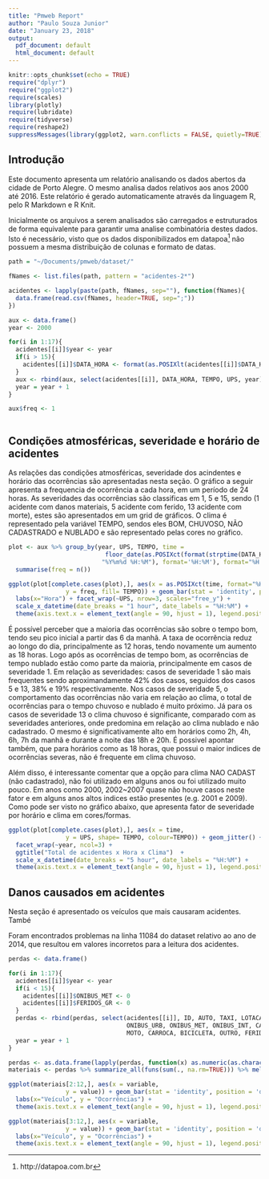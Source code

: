 ```yaml
---
title: "Pmweb Report"
author: "Paulo Souza Junior"
date: "January 23, 2018"
output:
  pdf_document: default
  html_document: default
---
```


```r
knitr::opts_chunk$set(echo = TRUE)
require("dplyr")
require("ggplot2")
require(scales)
library(plotly)
require(lubridate)
require(tidyverse)
require(reshape2)
suppressMessages(library(ggplot2, warn.conflicts = FALSE, quietly=TRUE))
```

## Introdução

Este documento apresenta um relatório analisando os dados abertos da cidade de Porto Alegre. O mesmo analisa dados relativos aos anos 2000 até 2016. Este relatório é gerado automaticamente através da linguagem R, pelo R Markdown e R Knit.

  Inicialmente os arquivos a serem analisados são carregados e estruturados de forma equivalente para garantir uma analise combinatória destes dados. Isto é necessário, visto que os dados disponibilizados em datapoa^[http://datapoa.com.br] não possuem a mesma distribuição de colunas e formato de datas. 

```r

path = "~/Documents/pmweb/dataset/"

fNames <- list.files(path, pattern = "acidentes-2*")

acidentes <- lapply(paste(path, fNames, sep=""), function(fNames){
  data.frame(read.csv(fNames, header=TRUE, sep=";"))
})

aux <- data.frame()
year <- 2000

for(i in 1:17){
  acidentes[[i]]$year <- year
  if(i > 15){
    acidentes[[i]]$DATA_HORA <- format(as.POSIXlt(acidentes[[i]]$DATA_HORA, format="%Y-%m-%dT%H:%M"), "%Y%m%d %H:%M")
  }
  aux <- rbind(aux, select(acidentes[[i]], DATA_HORA, TEMPO, UPS, year))
  year = year + 1
}

aux$freq <- 1



```

## Condições atmosféricas, severidade e horário de acidentes

As relações das condições atmosféricas, severidade dos acindentes e horário das ocorrências são apresentadas nesta seção. O gráfico a seguir apresenta a frequencia de ocorrência a cada hora, em um período de 24 horas. As severidades das ocorrências são classificas em 1, 5 e 15, sendo (1 acidente com danos materiais, 5 acidente com ferido, 13 acidente com morte), estes são apresentados em um grid de gráficos. O clima é representado pela variável TEMPO, sendos eles BOM, CHUVOSO, NÃO CADASTRADO e NUBLADO e são representado pelas cores no gráfico. 

```r

plot <- aux %>% group_by(year, UPS, TEMPO, time = 
                           floor_date(as.POSIXct(format(strptime(DATA_HORA, 
                          "%Y%m%d %H:%M"), format='%H:%M'), format="%H:%M"), "1 hours")) %>%
  summarise(freq = n())

ggplot(plot[complete.cases(plot),], aes(x = as.POSIXct(time, format="%H:%M"), 
                y = freq, fill= TEMPO)) + geom_bar(stat = 'identity', position = 'dodge')  +
  labs(x="Hora") + facet_wrap(~UPS, nrow=3, scales="free_y") +
  scale_x_datetime(date_breaks = "1 hour", date_labels = "%H:%M") + 
  theme(axis.text.x = element_text(angle = 90, hjust = 1), legend.position = "bottom")

```

  É possível perceber que a maioria das ocorrências são sobre o tempo bom, tendo seu pico inicial a partir das 6 da manhã. A taxa de ocorrência reduz ao longo do dia, principalmente as 12 horas, tendo novamente um aumento as 18 horas. Logo após as ocorrências de tempo bom, as ocorrências de tempo nublado estão como parte da maioria, principalmente em casos de severidade 1. 
  Em relação as severidades: casos de severidade 1 são mais frequentes sendo aproximandamente 42% dos casos, seguidos dos casos 5 e 13, 38% e 19% respectivamente. Nos casos de severidade 5, o comportamento das ocorrências não varia em relação ao clima, o total de ocorrências para o tempo chuvoso e nublado é muito próximo. Já para os casos de severidade 13 o clima chuvoso é significante, comparado com as severidades anteriores, onde predomina em relação ao clima nublado e não cadastrado. O mesmo é significativamente alto em horários como 2h, 4h, 6h, 7h da manhã e durante a noite das 18h e 20h. É possivel apontar também, que para horários como as 18 horas, que possui o maior indices de ocorrências severas, não é frequente em clima chuvoso.

  Além disso, é interessante comentar que a opção para clima NAO CADAST (não cadastrado), não foi utilizado em alguns anos ou foi utilizado muito pouco. Em anos como 2000, 2002~2007 quase não houve casos neste fator e em alguns anos altos indices estão presentes (e.g. 2001 e 2009). Como pode ser visto no gráfico abaixo, que apresenta fator de severidade por horário e clima em cores/formas. 

```r

ggplot(plot[complete.cases(plot),], aes(x = time, 
                y = UPS, shape= TEMPO, colour=TEMPO)) + geom_jitter() +
  facet_wrap(~year, ncol=3) +
  ggtitle("Total de acidentes x Hora x Clima")  +
  scale_x_datetime(date_breaks = "5 hour", date_labels = "%H:%M") + 
  theme(axis.text.x = element_text(angle = 90, hjust = 1), legend.position = "bottom")

```

## Danos causados em acidentes

Nesta seção é apresentado os veículos que mais causaram acidentes. També

Foram encontrados problemas na linha 11084 do dataset relativo ao ano de 2014, que resultou em valores incorretos para a leitura dos acidentes.
```r
perdas <- data.frame()

for(i in 1:17){
  acidentes[[i]]$year <- year
  if(i < 15){
    acidentes[[i]]$ONIBUS_MET <- 0
    acidentes[[i]]$FERIDOS_GR <- 0
  }
  perdas <- rbind(perdas, select(acidentes[[i]], ID, AUTO, TAXI, LOTACAO, 
                                 ONIBUS_URB, ONIBUS_MET, ONIBUS_INT, CAMINHAO, 
                                 MOTO, CARROCA, BICICLETA, OUTRO, FERIDOS, FERIDOS_GR))
  year = year + 1
}

perdas <- as.data.frame(lapply(perdas, function(x) as.numeric(as.character(x))))
materiais <- perdas %>% summarize_all(funs(sum(., na.rm=TRUE))) %>% melt()

ggplot(materiais[2:12,], aes(x = variable, 
                y = value)) + geom_bar(stat = 'identity', position = 'dodge')  +
  labs(x="Veículo", y = "Ocorrências") + 
  theme(axis.text.x = element_text(angle = 90, hjust = 1), legend.position = "bottom")

```

```r

ggplot(materiais[3:12,], aes(x = variable, 
                y = value)) + geom_bar(stat = 'identity', position = 'dodge')  +
  labs(x="Veículo", y = "Ocorrências") + 
  theme(axis.text.x = element_text(angle = 90, hjust = 1), legend.position = "bottom")
```

